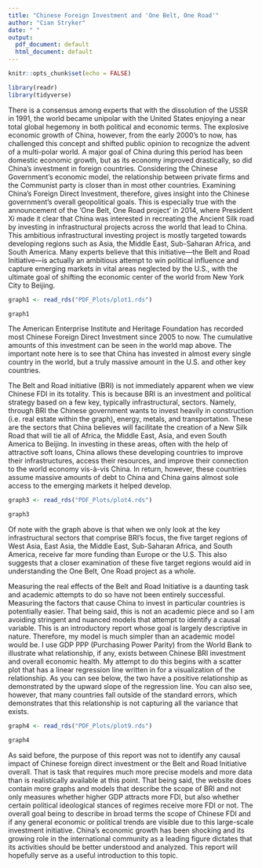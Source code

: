---
title: "Chinese Foreign Investment and 'One Belt, One Road'"
author: "Cian Stryker"
date: " "
output:
  pdf_document: default
  html_document: default
---

```{r setup, include=FALSE}
knitr::opts_chunk$set(echo = FALSE)

library(readr)
library(tidyverse)
```

There is a consensus among experts that with the dissolution of the USSR in 1991, the world became unipolar with the United States enjoying a near total global hegemony in both political and economic terms. The explosive economic growth of China, however, from the early 2000's to now, has challenged this concept and shifted public opinion to recognize the advent of a multi-polar world. A major goal of China during this period has been domestic economic growth, but as its economy improved drastically, so did China's investment in foreign countries. Considering the Chinese Government's economic model, the relationship between private firms and the Communist party is closer than in most other countries. Examining China's Foreign Direct Investment, therefore, gives insight into the Chinese government's overall geopolitical goals. This is especially true with the announcement of the 'One Belt, One Road project' in 2014, where President Xi made it clear that China was interested in recreating the Ancient Silk road by investing in infrastructural projects across the world that lead to China. This ambitious infrastructural investing project is mostly targeted towards developing regions such as Asia, the Middle East, Sub-Saharan Africa, and South America. Many experts believe that this initiative—the Belt and Road Initiative—is actually an ambitious attempt to win political influence and capture emerging markets in vital areas neglected by the U.S., with the ultimate goal of shifting the economic center of the world from New York City to Beijing. 

\hfill\break
\hfill\break
```{r graph 1}
graph1 <- read_rds("PDF_Plots/plot1.rds")

graph1
```
\hfill\break


The American Enterprise Institute and Heritage Foundation has recorded most Chinese Foreign Direct Investment since 2005 to now. The cumulative amounts of this investment can be seen in the world map above. The important note here is to see that China has invested in almost every single country in the world, but a truly massive amount in the U.S. and other key countries.

The Belt and Road initiative (BRI) is not immediately apparent when we view Chinese FDI in its totality. This is because BRI is an investment and political strategy based on a few key, typically infrastructural, sectors. Namely, through BRI the Chinese government wants to invest heavily in construction (i.e. real estate within the graph), energy, metals, and transportation. These are the sectors that China believes will facilitate the creation of a New Silk Road that will tie all of Africa, the Middle East, Asia, and even South America to Beijing. In investing in these areas, often with the help of attractive soft loans, China allows these developing countries to improve their infrastructures, access their resources, and improve their connection to the world economy vis-à-vis China. In return, however, these countries assume massive amounts of debt to China and China gains almost sole access to the emerging markets it helped develop. 

\hfill\break
```{r graph 3}
graph3 <- read_rds("PDF_Plots/plot4.rds")

graph3
```
\hfill\break



Of note with the graph above is that when we only look at the key infrastructural sectors that comprise BRI's focus, the five target regions of West Asia, East Asia, the Middle East, Sub-Saharan Africa, and South America, receive far more funding than Europe or the U.S. This also suggests that a closer examination of these five target regions would aid in understanding the One Belt, One Road project as a whole. 

Measuring the real effects of the Belt and Road Initiative is a daunting task and academic attempts to do so have not been entirely successful. Measuring the factors that cause China to invest in particular countries is potentially easier. That being said, this is not an academic piece and so I am avoiding stringent and nuanced models that attempt to identify a causal variable. This is an introductory report whose goal is largely descriptive in nature. Therefore, my model is much simpler than an academic model would be. I use GDP PPP (Purchasing Power Parity) from the World Bank to illustrate what relationship, if any, exists between Chinese BRI investment and overall economic health. My attempt to do this begins with a scatter plot that has a linear regression line written in for a visualization of the relationship. As you can see below, the two have a positive relationship as demonstrated by the upward slope of the regression line. You can also see, however, that many countries fall outside of the standard errors, which demonstrates that this relationship is not capturing all the variance that exists.

\hfill\break
```{r graph 4}
graph4 <- read_rds("PDF_Plots/plot9.rds")

graph4
```
\hfill\break

As said before, the purpose of this report was not to identify any causal impact of Chinese foreign direct investment or the Belt and Road Initiative overall. That is task that requires much more precise models and more data than is realistically available at this point.  That being said, the website does contain more graphs and models that describe the scope of BRI and not only measures whether higher GDP attracts more FDI, but also whether certain political ideological stances of regimes receive more FDI or not. The overall goal being to describe in broad terms the scope of Chinese FDI and if any general economic or political trends are visible due to this large-scale investment initiative. China’s economic growth has been shocking and its growing role in the international community as a leading figure dictates that its activities should be better understood and analyzed. This report will hopefully serve as a useful introduction to this topic. 